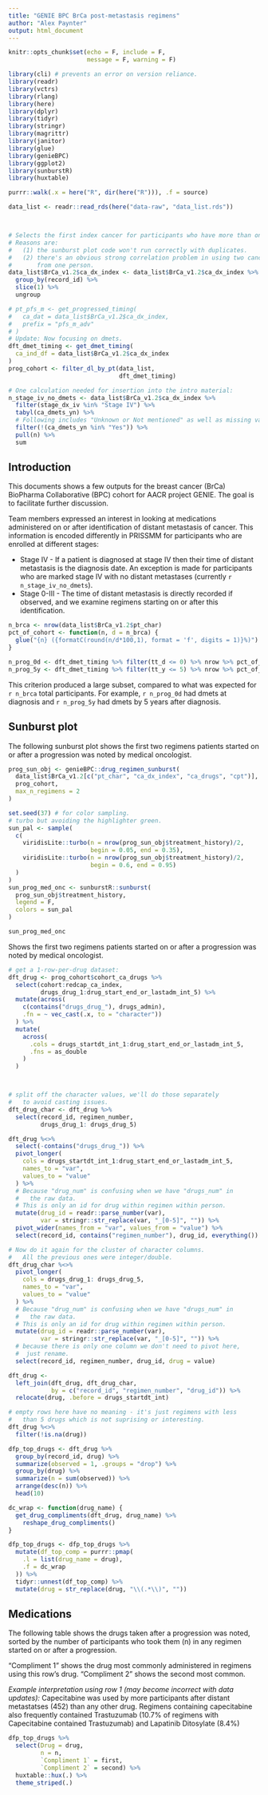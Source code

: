 ```yaml
---
title: "GENIE BPC BrCa post-metastasis regimens"
author: "Alex Paynter"
output: html_document
---
```


```r
knitr::opts_chunk$set(echo = F, include = F,
                      message = F, warning = F)
```

```r
library(cli) # prevents an error on version reliance.
library(readr)
library(vctrs)
library(rlang)
library(here)
library(dplyr)
library(tidyr)
library(stringr)
library(magrittr)
library(janitor)
library(glue)
library(genieBPC)
library(ggplot2)
library(sunburstR)
library(huxtable)

purrr::walk(.x = here("R", dir(here("R"))), .f = source)
```


```r
data_list <- readr::read_rds(here("data-raw", "data_list.rds"))



# Selects the first index cancer for participants who have more than one.
# Reasons are:
#   (1) the sunburst plot code won't run correctly with duplicates.
#   (2) there's an obvious strong correlation problem in using two cancers
#       from one person.
data_list$BrCa_v1.2$ca_dx_index <- data_list$BrCa_v1.2$ca_dx_index %>%
  group_by(record_id) %>% 
  slice(1) %>%
  ungroup

```

```r

# pt_pfs_m <- get_progressed_timing(
#   ca_dat = data_list$BrCa_v1.2$ca_dx_index,
#   prefix = "pfs_m_adv"
# )
# Update: Now focusing on dmets.
dft_dmet_timing <- get_dmet_timing(
  ca_ind_df = data_list$BrCa_v1.2$ca_dx_index
)
prog_cohort <- filter_dl_by_pt(data_list,
                               dft_dmet_timing)

```


```r
# One calculation needed for insertion into the intro material:
n_stage_iv_no_dmets <- data_list$BrCa_v1.2$ca_dx_index %>% 
  filter(stage_dx_iv %in% "Stage IV") %>% 
  tabyl(ca_dmets_yn) %>%
  # Following includes "Unknown or Not mentioned" as well as missing values in the total.
  filter(!(ca_dmets_yn %in% "Yes")) %>%
  pull(n) %>% 
  sum
```


## Introduction

This documents shows a few outputs for the breast cancer (BrCa) BioPharma Collaborative (BPC) cohort for AACR project GENIE.  The goal is to facilitate further discussion.

Team members expressed an interest in looking at medications administered on or after identification of distant metastasis of cancer.  This information is encoded differently in PRISSMM for participants who are enrolled at different stages:


- Stage IV - If a patient is diagnosed at stage IV then their time of distant metastasis is the diagnosis date.  An exception is made for participants who are marked stage IV with no distant metastases (currently `r n_stage_iv_no_dmets`).
- Stage 0-III - The time of distant metastasis is directly recorded if observed, and we examine regimens starting on or after this identification.


```r
n_brca <- nrow(data_list$BrCa_v1.2$pt_char)
pct_of_cohort <- function(n, d = n_brca) {
  glue("{n} ({formatC(round(n/d*100,1), format = 'f', digits = 1)}%)")
}

n_prog_0d <- dft_dmet_timing %>% filter(tt_d <= 0) %>% nrow %>% pct_of_cohort
n_prog_5y <- dft_dmet_timing %>% filter(tt_y <= 5) %>% nrow %>% pct_of_cohort

```

This criterion produced a large subset, compared to what was expected for `r n_brca` total participants.  For example, `r n_prog_0d` had dmets at diagnosis and `r n_prog_5y` had dmets by 5 years after diagnosis.


## Sunburst plot

The following sunburst plot shows the first two regimens patients started on or after a progression was noted by medical oncologist.

```r
prog_sun_obj <- genieBPC::drug_regimen_sunburst(
  data_list$BrCa_v1.2[c("pt_char", "ca_dx_index", "ca_drugs", "cpt")],
  prog_cohort,
  max_n_regimens = 2
)

set.seed(37) # for color sampling.
# turbo but avoiding the highlighter green.
sun_pal <- sample(
  c(
    viridisLite::turbo(n = nrow(prog_sun_obj$treatment_history)/2,
                       begin = 0.05, end = 0.35),
    viridisLite::turbo(n = nrow(prog_sun_obj$treatment_history)/2,
                       begin = 0.6, end = 0.95)
  )
)
sun_prog_med_onc <- sunburstR::sunburst(
  prog_sun_obj$treatment_history,
  legend = F,
  colors = sun_pal
)
```



```r
sun_prog_med_onc
```

Shows the first two regimens patients started on or after a progression was noted by medical oncologist.








```r
# get a 1-row-per-drug dataset:
dft_drug <- prog_cohort$cohort_ca_drugs %>% 
  select(cohort:redcap_ca_index,
         drugs_drug_1:drug_start_end_or_lastadm_int_5) %>%
  mutate(across(
    c(contains("drugs_drug_"), drugs_admin),
    .fn = ~ vec_cast(.x, to = "character"))
  ) %>%
  mutate(
    across(
      .cols = drugs_startdt_int_1:drug_start_end_or_lastadm_int_5,
      .fns = as_double
    )
  )



# split off the character values, we'll do those separately
#   to avoid casting issues.
dft_drug_char <- dft_drug %>%
  select(record_id, regimen_number, 
         drugs_drug_1: drugs_drug_5)

dft_drug %<>%
  select(-contains("drugs_drug_")) %>%
  pivot_longer(
    cols = drugs_startdt_int_1:drug_start_end_or_lastadm_int_5,
    names_to = "var",
    values_to = "value"
  ) %>%
  # Because "drug_num" is confusing when we have "drugs_num" in 
  #   the raw data.
  # This is only an id for drug within regimen within person.
  mutate(drug_id = readr::parse_number(var),
         var = stringr::str_replace(var, "_[0-5]", "")) %>%
  pivot_wider(names_from = "var", values_from = "value") %>%
  select(record_id, contains("regimen_number"), drug_id, everything()) 

# Now do it again for the cluster of character columns.
#   All the previous ones were integer/double.
dft_drug_char %<>%
  pivot_longer(
    cols = drugs_drug_1: drugs_drug_5,
    names_to = "var",
    values_to = "value"
  ) %>%
  # Because "drug_num" is confusing when we have "drugs_num" in 
  #   the raw data.
  # This is only an id for drug within regimen within person.
  mutate(drug_id = readr::parse_number(var),
         var = stringr::str_replace(var, "_[0-5]", "")) %>%
  # because there is only one column we don't need to pivot here,
  #  just rename.
  select(record_id, regimen_number, drug_id, drug = value)

dft_drug <-
  left_join(dft_drug, dft_drug_char, 
            by = c("record_id", "regimen_number", "drug_id")) %>%
  relocate(drug, .before = drugs_startdt_int)

# empty rows here have no meaning - it's just regimens with less
#   than 5 drugs which is not suprising or interesting.
dft_drug %<>%
  filter(!is.na(drug))
```


```r


dfp_top_drugs <- dft_drug %>%
  group_by(record_id, drug) %>%
  summarize(observed = 1, .groups = "drop") %>%
  group_by(drug) %>%
  summarize(n = sum(observed)) %>%
  arrange(desc(n)) %>%
  head(10)

dc_wrap <- function(drug_name) {
  get_drug_compliments(dft_drug, drug_name) %>%
    reshape_drug_compliments()
}

dfp_top_drugs <- dfp_top_drugs %>%
  mutate(df_top_comp = purrr::pmap(
    .l = list(drug_name = drug),
    .f = dc_wrap
  )) %>%
  tidyr::unnest(df_top_comp) %>%
  mutate(drug = str_replace(drug, "\\(.*\\)", ""))
```

## Medications

The following table shows the drugs taken after a progression was noted, sorted by the number of participants who took them (n) in any regimen started on or after a progression.  

"Compliment 1" shows the drug most commonly administered in regimens using this row's drug.  "Compliment 2" shows the second most common.  

*Example interpretation using row 1 (may become incorrect with data updates):* Capecitabine was used by more participants after distant metastatses (452) than any other drug.  Regimens containing capecitabine also frequently contained Trastuzumab (10.7% of regimens with Capecitabine contained Trastuzumab) and Lapatinib Ditosylate (8.4%)

```r
dfp_top_drugs %>% 
  select(Drug = drug, 
         n = n, 
         `Compliment 1` = first, 
         `Compliment 2` = second) %>%
  huxtable::hux(.) %>%
  theme_striped(.)
  
```



